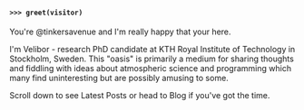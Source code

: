 #### `>>> greet(visitor)`

You're @tinkersavenue and I'm really happy that your here.

I'm Velibor - research PhD candidate at KTH Royal Institute of Technology in
Stockholm, Sweden. This "oasis" is primarily a medium for sharing thoughts and
fiddling with ideas about atmospheric science and programming which many find
uninteresting but are possibly amusing to some.

Scroll down to see Latest Posts or head to Blog if you've got the time.
